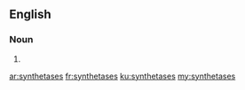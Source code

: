 ==English==

===Noun===
{{head|en|plural}}

# {{plural of|synthetase|lang=en}}

[[ar:synthetases]]
[[fr:synthetases]]
[[ku:synthetases]]
[[my:synthetases]]